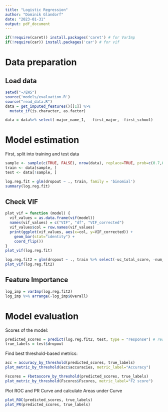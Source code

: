 ```yaml
---
title: "Logistic Regression"
author: "Dominik Glandorf"
date: "2023-01-31"
output: pdf_document
---
```

```r
if(!require(caret)) install.packages('caret') # for VarImp
if(!require(car)) install.packages('car') # for vif
```

# Data preparation
## Load data
```r
setwd("~/EWS")
source('models/evaluation.R')
source("read_data.R")
data = get_imputed_features()[[1]] %>%
  mutate_if(is.character, as.factor)

data = data%>% select(-major_name_1,  -first_major, -first_school)
```

# Model estimation
First, split into training and test data
```r
sample <- sample(c(TRUE, FALSE), nrow(data), replace=TRUE, prob=c(0.7,0.3))
train <- data[sample, ]
test <- data[!sample, ]
```

```r
log.reg.fit = glm(dropout ~ ., train, family = 'binomial')
summary(log.reg.fit)
```
## Check VIF
```r
plot_vif = function (model) {
  vif_values = as.data.frame(vif(model))
  names(vif_values) = c("VIF", "df", "VIF_corrected")
  vif_values$col = row.names(vif_values)
  print(ggplot(vif_values, aes(x=col, y=VIF_corrected)) +
    geom_bar(stat="identity") +
    coord_flip())
}
plot_vif(log.reg.fit)
```
```r
log.reg.fit2 = glm(dropout ~ ., train %>% select(-uc_total_score, -num_terms, -first_credits, -cum_avg_credits), family = 'binomial')
plot_vif(log.reg.fit2)
```


## Feature Importance
```r
log_imp = varImp(log.reg.fit2)
log_imp %>% arrange(-log_imp$Overall)
```
# Model evaluation
Scores of the model:
```r
predicted_scores = predict(log.reg.fit2, test, type = "response") # response outputs the prob instead of log odds
true_labels = test$dropout
```
Find best threshold-based metrics:
```r
acc = accuracy_by_threshold(predicted_scores, true_labels)
plot_metric_by_threshold(acc$accuracies, metric_label="Accuracy")

Fscores = Fbetascore_by_threshold(predicted_scores, true_labels)
plot_metric_by_threshold(Fscores$Fscores, metric_label="F2 score")
```
Plot ROC and PR Curve and calculate Areas under Curve
```r
plot_ROC(predicted_scores, true_labels)
plot_PR(predicted_scores, true_labels)
```

